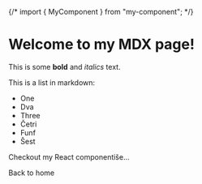 {/* import { MyComponent } from "my-component"; */}

# Welcome to my MDX page!

This is some **bold** and _italics_ text.

This is a list in markdown:

- One
- Dva
- Three
- Četri
- Funf
- Šest

Checkout my React componentiše...

<Link href="/">Back to home</Link>
